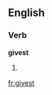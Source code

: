 ==English==

===Verb===
'''givest'''

# {{context|archaic}} {{second-person singular of|give}}

[[fr:givest]]